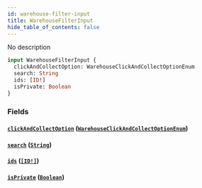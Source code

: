 ```yaml
---
id: warehouse-filter-input
title: WarehouseFilterInput
hide_table_of_contents: false
---
```


No description

```graphql
input WarehouseFilterInput {
  clickAndCollectOption: WarehouseClickAndCollectOptionEnum
  search: String
  ids: [ID!]
  isPrivate: Boolean
}
```

### Fields

#### [`clickAndCollectOption`](#) ([`WarehouseClickAndCollectOptionEnum`](../../../developer/api-reference/enums/warehouse-click-and-collect-option-enum))

#### [`search`](#) ([`String`](../../../developer/api-reference/scalars/string))

#### [`ids`](#) ([`[ID!]`](../../../developer/api-reference/scalars/id))

#### [`isPrivate`](#) ([`Boolean`](../../../developer/api-reference/scalars/boolean))
